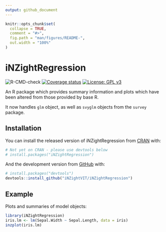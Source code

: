 ```yaml
---
output: github_document
---
```


<!-- README.md is generated from README.Rmd. Please edit that file -->

```r
knitr::opts_chunk$set(
  collapse = TRUE,
  comment = "#>",
  fig.path = "man/figures/README-",
  out.width = "100%"
)
```

# iNZightRegression

<!-- badges: start -->
![R-CMD-check](https://github.com/iNZightVIT/iNZightRegression/workflows/R-CMD-check/badge.svg)
[![Coverage status](https://codecov.io/gh/iNZightVIT/iNZightRegression/branch/master/graph/badge.svg)](https://codecov.io/github/iNZightVIT/iNZightRegression?branch=master)
[![License: GPL v3](https://img.shields.io/badge/License-GPL%20v3-blue.svg)](http://www.gnu.org/licenses/gpl-3.0)
<!-- badges: end -->


An R package which provides summary information and plots which have been altered from those provided by base R.

It now handles `glm` object, as well as `svyglm` objects from the `survey` package.

## Installation

You can install the released version of iNZightRegression from [CRAN](https://CRAN.R-project.org) with:

``` r
# Not yet on CRAN - please use devtools below
# install.packages("iNZightRegression")
```

And the development version from [GitHub](https://github.com/) with:

``` r
# install.packages("devtools")
devtools::install_github("iNZightVIT/iNZightRegression")
```

## Example

Plots and summaries of model objects:

```r
library(iNZightRegression)
iris.lm <- lm(Sepal.Width ~ Sepal.Length, data = iris)
inzplot(iris.lm)
```
